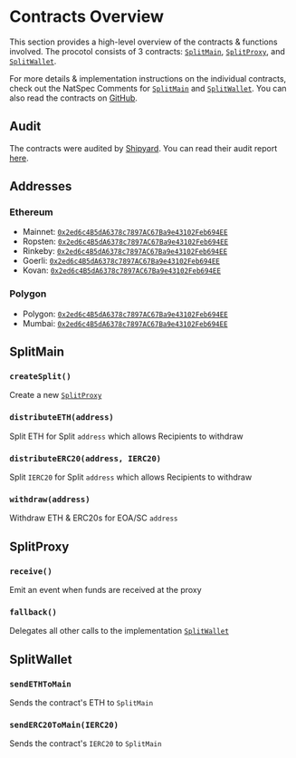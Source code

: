 
# Contracts Overview

This section provides a high-level overview of the contracts & functions
involved. The procotol consists of 3 contracts: [`SplitMain`](#splitmain),
[`SplitProxy`](#splitproxy), and [`SplitWallet`](#splitwallet).

For more details & implementation instructions on the individual contracts,
check out the NatSpec Comments for [`SplitMain`](/smartcontracts/SplitMain) and
[`SplitWallet`](/smartcontracts/SplitWallet). You can also read the contracts on
[GitHub](https://github.com/0xSplits/splits-contracts).

## Audit

The contracts were audited by [Shipyard](https://www.shipyard.xyz/audits). You
can read their audit report
[here](https://github.com/0xSplits/splits-contracts/blob/main/audit/0xSplits_A-1.pdf).

## Addresses

### Ethereum

- Mainnet:
  [`0x2ed6c4B5dA6378c7897AC67Ba9e43102Feb694EE`](https://etherscan.io/address/0x2ed6c4B5dA6378c7897AC67Ba9e43102Feb694EE)
- Ropsten:
  [`0x2ed6c4B5dA6378c7897AC67Ba9e43102Feb694EE`](https://ropsten.etherscan.io/address/0x2ed6c4B5dA6378c7897AC67Ba9e43102Feb694EE)
- Rinkeby:
  [`0x2ed6c4B5dA6378c7897AC67Ba9e43102Feb694EE`](https://rinkeby.etherscan.io/address/0x2ed6c4B5dA6378c7897AC67Ba9e43102Feb694EE)
- Goerli:
  [`0x2ed6c4B5dA6378c7897AC67Ba9e43102Feb694EE`](https://goerli.etherscan.io/address/0x2ed6c4B5dA6378c7897AC67Ba9e43102Feb694EE)
- Kovan:
  [`0x2ed6c4B5dA6378c7897AC67Ba9e43102Feb694EE`](https://kovan.etherscan.io/address/0x2ed6c4B5dA6378c7897AC67Ba9e43102Feb694EE)

### Polygon

- Polygon:
  [`0x2ed6c4B5dA6378c7897AC67Ba9e43102Feb694EE`](https://polygonscan.com/address/0x2ed6c4B5dA6378c7897AC67Ba9e43102Feb694EE#code)
- Mumbai:
  [`0x2ed6c4B5dA6378c7897AC67Ba9e43102Feb694EE`](https://mumbai.polygonscan.com/address/0x2ed6c4B5dA6378c7897AC67Ba9e43102Feb694EE#code)

## SplitMain

### `createSplit()`

Create a new [`SplitProxy`](#splitproxy)

### `distributeETH(address)`

Split ETH for Split `address` which allows Recipients to withdraw

### `distributeERC20(address, IERC20)`

Split `IERC20` for Split `address` which allows Recipients to withdraw

### `withdraw(address)`

Withdraw ETH & ERC20s for EOA/SC `address`

## SplitProxy

### `receive()`

Emit an event when funds are received at the proxy

### `fallback()`

Delegates all other calls to the implementation [`SplitWallet`](#splitwallet)

## SplitWallet

### `sendETHToMain`

Sends the contract's ETH to `SplitMain`

### `sendERC20ToMain(IERC20)`

Sends the contract's `IERC20` to `SplitMain`
